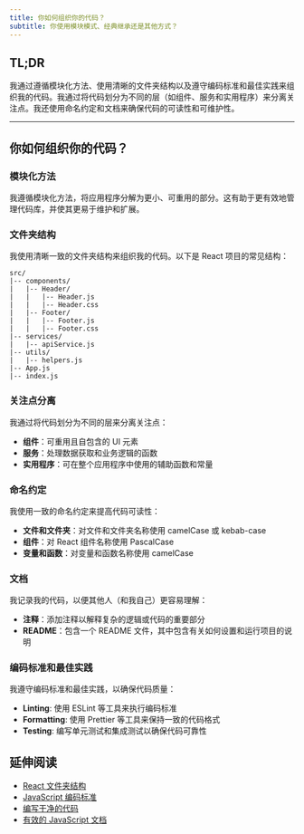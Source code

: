 ```yaml
---
title: 你如何组织你的代码？
subtitle: 你使用模块模式、经典继承还是其他方式？
---
```


## TL;DR

我通过遵循模块化方法、使用清晰的文件夹结构以及遵守编码标准和最佳实践来组织我的代码。我通过将代码划分为不同的层（如组件、服务和实用程序）来分离关注点。我还使用命名约定和文档来确保代码的可读性和可维护性。

***

## 你如何组织你的代码？

### 模块化方法

我遵循模块化方法，将应用程序分解为更小、可重用的部分。这有助于更有效地管理代码库，并使其更易于维护和扩展。

### 文件夹结构

我使用清晰一致的文件夹结构来组织我的代码。以下是 React 项目的常见结构：

```
src/
|-- components/
|   |-- Header/
|   |   |-- Header.js
|   |   |-- Header.css
|   |-- Footer/
|   |   |-- Footer.js
|   |   |-- Footer.css
|-- services/
|   |-- apiService.js
|-- utils/
|   |-- helpers.js
|-- App.js
|-- index.js
```

### 关注点分离

我通过将代码划分为不同的层来分离关注点：

* **组件**：可重用且自包含的 UI 元素
* **服务**：处理数据获取和业务逻辑的函数
* **实用程序**：可在整个应用程序中使用的辅助函数和常量

### 命名约定

我使用一致的命名约定来提高代码可读性：

* **文件和文件夹**：对文件和文件夹名称使用 camelCase 或 kebab-case
* **组件**：对 React 组件名称使用 PascalCase
* **变量和函数**：对变量和函数名称使用 camelCase

### 文档

我记录我的代码，以便其他人（和我自己）更容易理解：

* **注释**：添加注释以解释复杂的逻辑或代码的重要部分
* **README**：包含一个 README 文件，其中包含有关如何设置和运行项目的说明

### 编码标准和最佳实践

我遵守编码标准和最佳实践，以确保代码质量：

* **Linting**: 使用 ESLint 等工具来执行编码标准
* **Formatting**: 使用 Prettier 等工具来保持一致的代码格式
* **Testing**: 编写单元测试和集成测试以确保代码可靠性

## 延伸阅读

* [React 文件夹结构](https://reactjs.org/docs/faq-structure.html)
* [JavaScript 编码标准](https://github.com/airbnb/javascript)
* [编写干净的代码](https://www.freecodecamp.org/news/writing-clean-code-6a8e2889b9f8/)
* [有效的 JavaScript 文档](https://jsdoc.app/)
